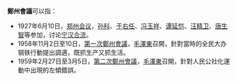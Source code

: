 '''鄭州會議'''可以指：

*1927年6月10日，[[郑州会议_(1927年)|郑州会议]]，[[孙科|孙科]]、[[于右任|于右任]]、[[冯玉祥|冯玉祥]]、[[谭延恺|谭延恺]]、[[汪精卫|汪精卫]]、[[唐生智|唐生智]]等参加，讨论[[宁汉合流|宁汉合流]]。
*1958年11月2日至10日，[[第一次鄭州會議|第一次鄭州會議]]，[[毛澤東|毛澤東]]召開，針對當時的全民大办钢铁行動提出調適，既抓生产又抓生活。
*1959年2月27日至3月5日，[[第二次鄭州會議|第二次鄭州會議]]，[[毛澤東|毛澤東]]召開，針對人民公社化運動中出現的左傾錯誤。

{{Disambiguation|cat=四字中国事件消歧义}}